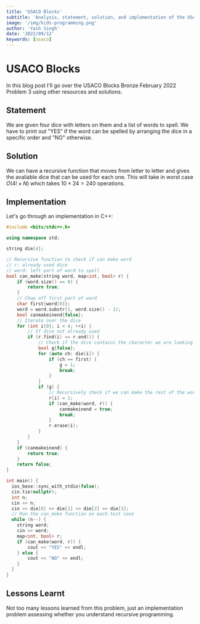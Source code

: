 ```yaml
---
title: 'USACO Blocks'
subtitle: 'Analysis, statement, solution, and implementation of the USACO Februrary 2022 Bronze Problem 3, Blocks'
image: '/img/kids-programming.png'
author: 'Yash Singh'
date: '2022/09/12'
keywords: [usaco]
---
```


# USACO Blocks

In this blog post I'll go over the USACO Blocks Bronze February 2022 Problem 3 using other resources and solutions.

## Statement

We are given four dice with letters on them and a list of words to spell. We have to print out "YES" if the word can be spelled by arranging the dice in a specific order and "NO" otherwise.

## Solution

We can have a recursive function that moves from letter to letter and gives the avaliable dice that can be used for each one. This will take in worst case $O(4!\times N)$ which takes $10\times24=240$ operations.

## Implementation

Let's go through an implementation in C++:

```cpp
#include <bits/stdc++.h>

using namespace std;

string die[4];

// Recursive function to check if can make word
// r: already used dice
// word: left part of word to spell
bool can_make(string word, map<int, bool> r) {
    if (word.size() == 0) {
        return true;
    }
    // Chop off first part of word
    char first{word[0]};
    word = word.substr(1, word.size() - 1);
    bool canmakeinend{false};
    // Iterate over the dice
    for (int i{0}; i < 4; ++i) {
        // If dice not already used
        if (r.find(i) == r.end()) {
            // Check if the dice contains the character we are looking for
            bool g{false};
            for (auto ch: die[i]) {
                if (ch == first) {
                    g = 1;
                    break;
                }
            }
            if (g) {
                // Recursively check if we can make the rest of the word
                r[i] = 1;
                if (can_make(word, r)) {
                    canmakeinend = true;
                    break;
                }
                r.erase(i);
            }
        }
    }
    if (canmakeinend) {
        return true;
    }
    return false;
}

int main() {
  ios_base::sync_with_stdio(false);
  cin.tie(nullptr);
  int n;
  cin >> n;
  cin >> die[0] >> die[1] >> die[2] >> die[3];
  // Run the can_make function on each test case
  while (n--) {
    string word;
    cin >> word;
    map<int, bool> r;
    if (can_make(word, r)) {
        cout << "YES" << endl;
    } else {
        cout << "NO" << endl;
    }
  }
}
```

## Lessons Learnt

Not too many lessons learned from this problem, just an implementation problem assessing whether you understand recursive programming.
